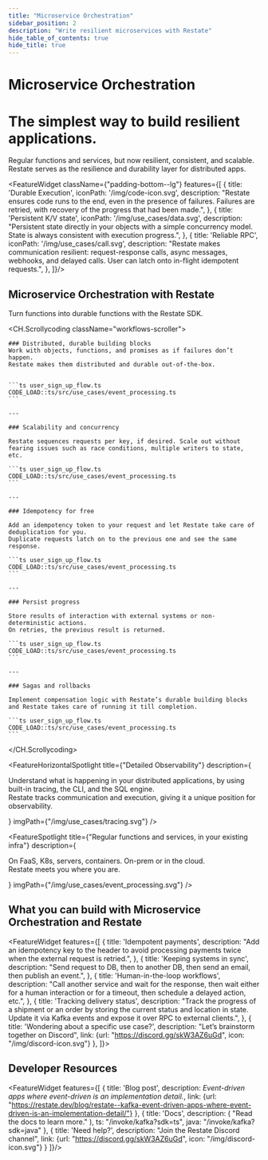 ```yaml
---
title: "Microservice Orchestration"
sidebar_position: 2
description: "Write resilient microservices with Restate"
hide_table_of_contents: true
hide_title: true
---
```



<h1 className={"padding-top--lg text--center"}>Microservice Orchestration</h1>
<h1 className={"use-case-subtitle text--center"}>The simplest way to build resilient applications.</h1>
<p className={"use-case-description padding-bottom--lg text--center"}>Regular functions and services, but now resilient, consistent, and scalable.<br/>
    Restate serves as the resilience and durability layer for distributed apps.</p>


<FeatureWidget className={"padding-bottom--lg"} features={[
    {
        title: 'Durable Execution',
        iconPath: '/img/code-icon.svg',
        description: "Restate ensures code runs to the end, even in the presence of failures. Failures are retried, with recovery of the progress that had been made.",
    },
    {
        title: 'Persistent K/V state',
        iconPath: '/img/use_cases/data.svg',
        description: "Persistent state directly in your objects with a simple concurrency model. State is always consistent with execution progress.",
    },
    {
        title: 'Reliable RPC',
        iconPath: '/img/use_cases/call.svg',
        description: "Restate makes communication resilient: request-response calls, async messages, webhooks, and delayed calls. User can latch onto in-flight idempotent requests.",
    },
]}/>

<p className={"padding-bottom--lg"}></p>

## Microservice Orchestration with Restate

Turn functions into durable functions with the Restate SDK.

<CH.Scrollycoding className="workflows-scroller">

    ### Distributed, durable building blocks
    Work with objects, functions, and promises as if failures don’t happen.
    Restate makes them distributed and durable out-of-the-box.


    ```ts user_sign_up_flow.ts
    CODE_LOAD::ts/src/use_cases/event_processing.ts
    ```

    ---

    ### Scalability and concurrency

    Restate sequences requests per key, if desired. Scale out without fearing issues such as race conditions, multiple writers to state, etc.

    ```ts user_sign_up_flow.ts
    CODE_LOAD::ts/src/use_cases/event_processing.ts
    ```

    ---

    ### Idempotency for free

    Add an idempotency token to your request and let Restate take care of deduplication for you.
    Duplicate requests latch on to the previous one and see the same response.

    ```ts user_sign_up_flow.ts
    CODE_LOAD::ts/src/use_cases/event_processing.ts
    ```

    ---

    ### Persist progress

    Store results of interaction with external systems or non-deterministic actions.
    On retries, the previous result is returned.

    ```ts user_sign_up_flow.ts
    CODE_LOAD::ts/src/use_cases/event_processing.ts
    ```

    ---

    ### Sagas and rollbacks

    Implement compensation logic with Restate’s durable building blocks and Restate takes care of running it till completion.

    ```ts user_sign_up_flow.ts
    CODE_LOAD::ts/src/use_cases/event_processing.ts
    ```

</CH.Scrollycoding>


<FeatureHorizontalSpotlight
    title={"Detailed Observability"}
    description={<p>Understand what is happening in your distributed applications, by using built-in tracing, the CLI, and the SQL engine.<br/>
    Restate tracks communication and execution, giving it a unique position for observability.</p>}
    imgPath={"/img/use_cases/tracing.svg"}
/>


<FeatureSpotlight
    title={"Regular functions and services, in your existing infra"}
    description={<p>On FaaS, K8s, servers, containers. On-prem or in the cloud.<br/>
        Restate meets you where you are.</p>}
    imgPath={"/img/use_cases/event_processing.svg"}
/>

## What you can build with Microservice Orchestration and Restate

<FeatureWidget features={[
    {
        title: 'Idempotent payments',
        description: "Add an idempotency key to the header to avoid processing payments twice when the external request is retried.",
    },
    {
        title: 'Keeping systems in sync',
        description: "Send request to DB, then to another DB, then send an email, then publish an event.",
    },
    {
        title: 'Human-in-the-loop workflows',
        description: "Call another service and wait for the response, then wait either for  a human interaction or for a timeout, then schedule a delayed action, etc.",
    },
    {
        title: 'Tracking delivery status',
        description: "Track the progress of a shipment or an order by storing the current status and location in state. Update it via Kafka events and expose it over RPC to external clients.",
    },
    {
        title: 'Wondering about a specific use case?',
        description: "Let’s brainstorm together on Discord",
        link: {url: "https://discord.gg/skW3AZ6uGd", icon: "/img/discord-icon.svg"}
    },
]}>
</FeatureWidget>

## Developer Resources

<FeatureWidget features={[
    {
        title: 'Blog post',
        description: <i>Event-driven apps where event-driven is an implementation detail.</i>,
        link: {url: "https://restate.dev/blog/restate--kafka-event-driven-apps-where-event-driven-is-an-implementation-detail/"}
    },
    {
        title: 'Docs',
        description: (
            "Read the docs to learn more."
        ),
        ts: "/invoke/kafka?sdk=ts",
        java: "/invoke/kafka?sdk=java"
    },
    {
        title: 'Need help?',
        description: "Join the Restate Discord channel",
        link: {url: "https://discord.gg/skW3AZ6uGd", icon: "/img/discord-icon.svg"}
    }
]}/>